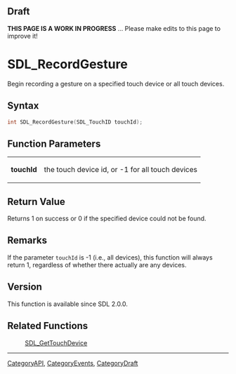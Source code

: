 
== Draft ==

'''THIS PAGE IS A WORK IN PROGRESS''' ... Please make edits to this page to improve it!



<!-- #*^*^*^*^*See https://wiki.libsdl.org/SGFunctions for details on editing this page*^*^*^*^* -->
= SDL_RecordGesture =

Begin recording a gesture on a specified touch device or all touch devices.

== Syntax ==

<syntaxhighlight lang='c'>
int SDL_RecordGesture(SDL_TouchID touchId);
</syntaxhighlight>

== Function Parameters ==

{|
|'''touchId'''
|the touch device id, or -1 for all touch devices
|}

== Return Value ==

Returns 1 on success or 0 if the specified device could not be found.



== Remarks ==

If the parameter <code>touchId</code> is -1 (i.e., all devices), this
function will always return 1, regardless of whether there actually are any
devices.

== Version ==

This function is available since SDL 2.0.0.



== Related Functions ==

:[[SDL_GetTouchDevice]]

----
[[CategoryAPI]], [[CategoryEvents]], [[CategoryDraft]]
<!-- #See the Style Guide for instructions on editing the footer. -->


